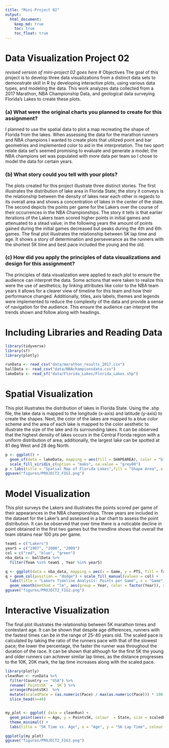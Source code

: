 ```yaml
---
title: "Mini-Project 02"
output: 
  html_document:
    keep_md: true
    toc: true
    toc_float: true
---
```


# Data Visualization Project 02

_revised version of mini-project 02 goes here_
# Objectives
The goal of this project is to develop three data visualizations from a distinct data sets to demonstrate skill in R by developing interactive plots, using various data types, and modeling the data. This work analyzes data collected from a 2017 Marathon, NBA Championship Data, and geological data surveying Florida's Lakes to create these plots.

### (a) What were the original charts you planned to create for this assignment?
I planned to use the spatial data to plot a map recreating the shape of Florida from the lakes. When assessing the data for the marathon runners and NBA champions I wanted to create plots that utilized point and bar geometries and implemented color to aid in the interpretation. The two sport relate data set's seemed promising to evaluate and generate a model; the NBA champions set was populated with more data per team so I chose to model the data for certain years.

### (b) What story could you tell with your plots?
The plots created for this project illustrate three distinct stories. The first illustrates the distribution of lake area in Florida State; the story it conveys is the relationship between the density of lakes near each other in regards to its overall area and shows a concentration of lakes in the center of the state. The second depicts the points per game for the Lakers over the course of their occurrences in the NBA Championships. The story it tells is that earlier iterations of the Lakers team scored higher points in initial games and attenuated to a stead value; in the following years the amount of points gained during the initial games decreased but peaks during the 4th and 6th games. The final plot illustrates the relationship between 5K lap time and age. It shows a story of determination and perseverance as the runners with the shortest 5K time and best pace included the young and the old.

### (c) How did you apply the principles of data visualizations and design for this assignment?
The principles of data visualization were applied to each plot to ensure the audience can interpret the data. Some actions that were taken to realize this were the use of aesthetics; by linking attributes like color to the NBA team years it allows for a clearer view of timeline for this team and how their performance changed. Additionally, titles, axis labels, themes and legends were implemented to reduce the complexity of the data and provide a sense of navigation for the audience. This ensure the audience can interpret the trends shown and follow along with headings.

# Including Libraries and Reading Data
```r
library(tidyverse)
library(sf)
library(plotly)

runData <- read_csv("data/marathon_results_2017.csv")
ballData <- read_csv("data/NBAchampionsdata.csv")
lakeData <- read_sf("data/Florida_Lakes/Florida_Lakes.shp")
```

# Spatial Visualization
This plot illustrates the distribution of lakes in Florida State. Using the .shp file, the lake data is mapped to the longitude (x-axis) and latitude (y-axis) to create the shapes. Next, the color of the lakes are mapped to a blue color scheme and the area of each lake is mapped to the color aesthetic to illustrate the size of the lake and its surrounding lakes. It can be observed that the highest density of lakes occurs in the Central Florida region with a uniform distribution of area; additionally, the largest lake can be spotted at 81 deg West and 28 deg North.
```r
p <- ggplot() +
  geom_sf(data = lakeData, mapping = aes(fill = SHAPEAREA), color = "black", size = 0.2) +
  scale_fill_viridis_c(option = "mako", na.value = "grey80")
p + labs(title = "Spatial Map of Florida Lakes",fill = "Shape Area", x = "Longitude", y = "Latitude")
ggsave("figures/PROJECT2_FIG1.png")
```

# Model Visualization
This plot surveys the Lakers and illustrates the points scored per game of their appearances in the NBA championships. Three years are included in the dataset for the Laker's and assessed in a bar chart to assess the point distribution. It can be observed that over time there is a noticable decline in point obtained in the first two games but the trendline shows that overall the team obtains near 100 pts per game. 
```r
teamS = c("Lakers")
yearS = c("1987", "2000", "2009")
col = c("red", "blue", "green")
nba_data <- ballData %>%
  filter(Team %in% teamS , Year %in% yearS)

q <- ggplot(data = nba_data, mapping = aes(x = Game, y = PTS, fill = factor(Year)))
q + geom_col(position = "dodge") + scale_fill_manual(values = col) +
  labs(title = "Lakers Timeline Analysis: Points per Game", x = "Game", y = "Points", fill = "Year") +
  geom_smooth(method = "lm", aes(group = Year, color = factor(Year)), se = FALSE, size = 3)
ggsave("figures/PROJECT2_FIG2.png")

```

# Interactive Visualization
The final plot illustrates the relationship between 5K marathon times and contestant age. It can be shown that despite age differences, runners with the fastest times can be in the range of 25-40 years old. The scaled pace is calculated by taking the ratio of the runners pace with that of the slowest pace; the lower the percentage, the faster the runner was throughout the duration of the race. It can be shown that although for the first 5K the young and older runners can achiever similar lap times, as the distance progresses to the 10K, 20K mark, the lap time increases along with the scaled pace.
```r
library(plotly)
cleanRun <- runData %>%
  filter(Country == "USA") %>%
  rename(`Points5K` = `5K`) %>%
  arrange(Points5K)  %>%
  mutate(scaledPace = (as.numeric(Pace) / max(as.numeric(Pace))) * 100, na.rm = TRUE)%>%
  slice_head(n=40)


my_plot <- ggplot( data = cleanRun) +
  geom_point(aes(x = Age, y = Points5K, colour  = State, size = scaledPace )) +
  theme_minimal() +
  labs(title = "5K Time vs. Age", x = "Age", y = "5K Lap Time", colour = "State", size = "Pace")

ggplotly(my_plot)
ggsave("figures/PROJECT2_FIG3.png")

```